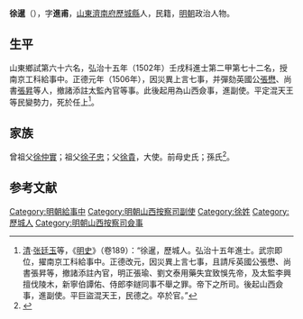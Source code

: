 {{明清人物信息框
| 姓名 = 徐暹
| 原名 =
| 圖片名稱= 
| 圖片大小 =
| 圖片說明 = 
| 最高職務 = 山西按察使司副使
| 國家 = 大明 
| 爵位 =
| 籍貫 = 山東濟南府歷城縣
| 族裔 = 
| 字號 = 字進甫
| 諡號 =
| 出生日期 = 生年不詳
| 出生地點 =
| 逝世日期 = 卒年不詳
| 逝世地點 =
| 墓葬 =
| 配偶 = 
| 親屬 = 
| 出身 =
* 弘治十五年壬戌科進士出身
| 經歷 =
| 著作 =  
}}
'''徐暹'''（{{bd|？||？|catIdx=}}），字'''進甫'''，[[山東|山東]][[濟南府|濟南府]][[歷城縣|歷城縣]]人，民籍，[[明朝|明朝]]政治人物。

== 生平 ==
山東鄉試第六十六名，弘治十五年（1502年）壬戌科進士第二甲第七十二名，授南京工科給事中。正德元年（1506年），因災異上言七事，并彈劾英國公[[張懋|張懋]]、尚書[[張昇|張昇]]等人，撤諸添註太監內官等事。此後起用為山西僉事，進副使。平定混天王等民變勢力，死於任上<ref>[[清|清]]·[[张廷玉|张廷玉]]等，《[[明史|明史]]》（卷189）：“徐暹，歷城人。弘治十五年進士。武宗即位，擢南京工科給事中。正德改元，因災異上言七事，且請斥英國公張懋、尚書張昇等，撤諸添註內官，明正張瑜、劉文泰用藥失宜致悞先帝，及太監李興擅伐陵木，新寧伯譚佑、侍郎李鐩同事不舉之罪。帝下之所司。後起山西僉事，進副使。平巨盜混天王，民德之。卒於官。”</ref>。

== 家族 ==
曾祖父[[徐仲實|徐仲實]]；祖父[[徐子忠|徐子忠]]；父[[徐貴|徐貴]]，大使。前母史氏；孫氏<ref>{{Cite book|title=天一阁藏明代科举录选刊 登科录 点校本|last=龚延明主编|first=|publisher=宁波出版社|year=2016|isbn=978-7-5526-2320-8|location=宁波|pages=|quote=《天一閣藏明代科舉錄選刊.登科錄》之《弘治十五年進士登科錄》}}</ref>。

==参考文献==
{{reflist}}

{{弘治十五年壬戌科殿試金榜}}
{{DEFAULTSORT:Xu徐}}
[[Category:明朝給事中|Category:明朝給事中]]
[[Category:明朝山西按察司副使|Category:明朝山西按察司副使]]
[[Category:徐姓|Category:徐姓]]
[[Category:歷城人|Category:歷城人]]
[[Category:明朝山西按察司僉事|Category:明朝山西按察司僉事]]